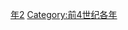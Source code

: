{{Catnav|頁面分類|历史|歷史時代|年|前4世纪各年}}
{{Commons category|362 BC}}

[[Category:前360年代|年2]]
[[Category:前4世纪各年|Category:前4世纪各年]]